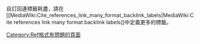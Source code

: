 自訂回連標籤耗盡，請在<nowiki>[[MediaWiki:Cite_references_link_many_format_backlink_labels|MediaWiki:Cite references link many format backlink labels]]</nowiki>中定義更多的標籤。<includeonly>
[[Category:Ref格式有問題的頁面|Category:Ref格式有問題的頁面]]
</includeonly>